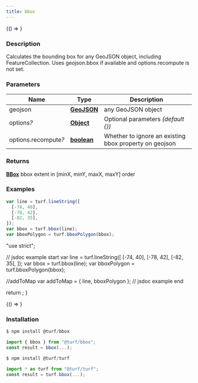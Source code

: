 ```yaml
---
title: bbox
---
```



<!-- Expose turf as global var for experimenting in the browser console -->

<BrowserOnly>{() => <WindowTurfGlobal turf={turf} />}</BrowserOnly>

### Description

Calculates the bounding box for any GeoJSON object, including FeatureCollection.
Uses geojson.bbox if available and options.recompute is not set.

### Parameters

| Name                      | Type                                                                                              | Description                                            |
| ------------------------- | ------------------------------------------------------------------------------------------------- | ------------------------------------------------------ |
| geojson                   | **[GeoJSON](https://tools.ietf.org/html/rfc7946#section-3)**                                      | any GeoJSON object                                     |
| options<i>?</i>           | **[Object](https://developer.mozilla.org/docs/Web/JavaScript/Reference/Global_Objects/Object)**   | Optional parameters _(default \{\})_                   |
| options.recompute<i>?</i> | **[boolean](https://developer.mozilla.org/docs/Web/JavaScript/Reference/Global_Objects/Boolean)** | Whether to ignore an existing bbox property on geojson |

### Returns

**[BBox](https://tools.ietf.org/html/rfc7946#section-5)** bbox extent in [minX, minY, maxX, maxY] order

### Examples

```javascript
var line = turf.lineString([
  [-74, 40],
  [-78, 42],
  [-82, 35],
]);
var bbox = turf.bbox(line);
var bboxPolygon = turf.bboxPolygon(bbox);
```

  "use strict";

  // jsdoc example start
  var line = turf.lineString([
    [-74, 40],
    [-78, 42],
    [-82, 35],
  ]);
  var bbox = turf.bbox(line);
  var bboxPolygon = turf.bboxPolygon(bbox);

  //addToMap
  var addToMap = { line, bboxPolygon };
  // jsdoc example end

  return <ExampleMap addToMap={addToMap} />;
}

<BrowserOnly>{() => <Map0 />}</BrowserOnly>

### Installation

```javascript
$ npm install @turf/bbox

import { bbox } from "@turf/bbox";
const result = bbox(...);
```

```javascript
$ npm install @turf/turf

import * as turf from "@turf/turf";
const result = turf.bbox(...);
```
